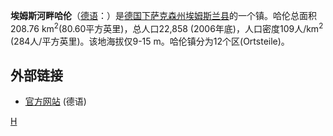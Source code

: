 {{Infobox Settlement
| name = 埃姆斯河畔哈伦<br />Haren (Ems)
| image_skyline = 
| imagesize = 
| image_caption = 
| image_flag = 
| image_shield = Wappen der Stadt Haren Ems.jpg
| pushpin_map = Germany
| pushpin_label_position = bottom
| subdivision_type = 国家
| subdivision_name = {{GER}}
| subdivision_type1 = [[德国行政区划|州]]
| subdivision_name1 = [[下萨克森州|下萨克森州]]
| subdivision_type2 = [[德国行政区划|县]]
| subdivision_name2 = [[埃姆斯兰县|埃姆斯兰县]]
| elevation_m = 12
| elevation_ft = 
| area_total_km2 = 208.76
| population_as_of = 2006年
| population_total = 22858
| population_density_km2 = auto
| timezone = [[CET|CET]]
| utc_offset = +1
| timezone_DST = [[CEST|CEST]]
| utc_offset_DST = +2
| latd = 52
| latm = 46
| lats = 
| latNS = N
| longd = 07
| longm = 13
| longs = 
| longEW = E
| website =  
}}

'''埃姆斯河畔哈伦'''（[[德语|德语]]：'''{{lang|de|Haren (Ems)}}'''）是[[德国|德国]][[下萨克森州|下萨克森州]][[埃姆斯兰县|埃姆斯兰县]]的一个镇。哈伦总面积208.76 km<sup>2</sup>(80.60平方英里)，总人口22,858 (2006年底)，人口密度109人/km<sup>2</sup> (284人/平方英里)。该地海拔仅9-15 m。哈伦镇分为12个区(Ortsteile)。

== 外部链接 ==
* [http://www.haren.de 官方网站] {{Wayback|url=http://www.haren.de/ |date=20120914062355 }} (德语)

{{Authority control}}
{{Germany-geo-stub}}

[[Category:下萨克森州市镇|H]]